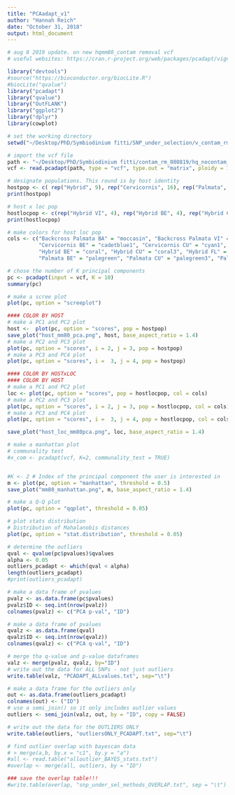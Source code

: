```yaml
---
title: "PCAadapt_v1"
author: "Hannah Reich"
date: "October 31, 2018"
output: html_document
---
```


```r
# aug 8 2019 update. on new hqmm80_contam removal vcf
# useful websites: https://cran.r-project.org/web/packages/pcadapt/vignettes/pcadapt.html, https://popgen.nescent.org/2016-01-26-SNP-selection.html, https://www.rdocumentation.org/packages/pcadapt/versions/3.0.4

library("devtools")
#source("https://bioconductor.org/biocLite.R")
#biocLite("qvalue")
library("pcadapt")
library("qvalue")
library("OutFLANK")
library("ggplot2")
library("dplyr")
library(cowplot)

# set the working directory
setwd("~/Desktop/PhD/Symbiodinium fitti/SNP_under_selection/v_contam_rm_08082019/")

# import the vcf file
path <- "~/Desktop/PhD/Symbiodinium fitti/contam_rm_080819/hq_nocontam_rename_aug19.vcf"
vcf <- read.pcadapt(path, type = "vcf", type.out = "matrix", ploidy = 1)

# designate populations. This round is by host identity
hostpop <- c( rep("Hybrid", 9), rep("Cervicornis", 16), rep("Palmata", 8), rep("Hybrid", 4), rep("Backcross Palmata", 1), rep("Hybrid", 3), rep("Backcross Palmata", 1), rep("Palmata", 3), rep("Hybrid", 1), rep("Cervicornis", 1), rep("Palmata", 1))
print(hostpop)

# host x loc pop
hostlocpop <- c(rep("Hybrid VI", 4), rep("Hybrid BE", 4), rep("Hybrid CU", 1), rep("Cervicornis FL", 4), rep("Cervicornis VI", 4), rep("Cervicornis BE", 4), rep("Cervicornis CU", 4), rep("Palmata FL", 5), rep("Palmata BE", 1), rep("Palmata CU", 2), rep("Hybrid FL", 1), rep("Hybrid VI", 1), rep("Hybrid BE", 2), rep("Backcross Palmata BA", 1), rep("Hybrid VI", 3), rep("Backcross Palmata VI", 1), rep("Palmata CU", 2), rep("Palmata BE", 1), rep("Hybrid BE", 1), rep("Cervicornis BE", 1), rep("Palmata FL", 1)) 
print(hostlocpop)

# make colors for host loc pop
cols <- c("Backcross Palmata BA" = "moccasin", "Backcross Palmata VI" = "navajowhite3", 
          "Cervicornis BE" = "cadetblue1", "Cervicornis CU" = "cyan1", "Cervicornis FL" = "deepskyblue1", "Cervicornis VI" = "blue", 
          "Hybrid BE" = "coral", "Hybrid CU" = "coral3", "Hybrid FL" = "firebrick2", "Hybrid VI" = "darkred",
          "Palmata BE" = "palegreen", "Palmata CU" = "palegreen3", "Palmata FL" = "palegreen4")

# chose the number of K principal components
pc <- pcadapt(input = vcf, K = 10)
summary(pc)

# make a scree plot
plot(pc, option = "screeplot")

#### COLOR BY HOST
# make a PC1 and PC2 plot
host <-  plot(pc, option = "scores", pop = hostpop)
save_plot("host_mm80_pca.png", host, base_aspect_ratio = 1.4)
# make a PC2 and PC3 plot
plot(pc, option = "scores", i = 2, j = 3, pop = hostpop)
# make a PC3 and PC4 plot
plot(pc, option = "scores", i =  3, j = 4, pop = hostpop)

#### COLOR BY HOSTxLOC
#### COLOR BY HOST
# make a PC1 and PC2 plot
loc <- plot(pc, option = "scores", pop = hostlocpop, col = cols)
# make a PC2 and PC3 plot
plot(pc, option = "scores", i = 2, j = 3, pop = hostlocpop, col = cols)
# make a PC3 and PC4 plot
plot(pc, option = "scores", i =  3, j = 4, pop = hostlocpop, col = cols)

save_plot("host_loc_mm80pca.png", loc, base_aspect_ratio = 1.4)

# make a manhattan plot
# communality test
#x_com <- pcadapt(vcf, K=2, communality_test = TRUE)


#K <- 2 # Index of the principal component the user is interested in
m <- plot(pc, option = "manhattan", threshold = 0.5)
save_plot("mm80_manhattan.png", m, base_aspect_ratio = 1.4)

# make a Q-Q plot
plot(pc, option = "qqplot", threshold = 0.05)

# plot stats distribution 
# Distribution of Mahalanobis distances
plot(pc, option = "stat.distribution", threshold = 0.05)

# determine the outliers
qval <- qvalue(pc$pvalues)$qvalues
alpha <- 0.05
outliers_pcadapt <- which(qval < alpha)
length(outliers_pcadapt)
#print(outliers_pcadapt)

# make a data frame of pvalues
pvalz <- as.data.frame(pc$pvalues) 
pvalz$ID <- seq.int(nrow(pvalz))
colnames(pvalz) <- c("PCA p-val", "ID")

# make a data frame of pvalues
qvalz <- as.data.frame(qval)
qvalz$ID <- seq.int(nrow(qvalz))
colnames(qvalz) <- c("PCA q-val", "ID")

# merge tha q-value and p-value dataframes
valz <- merge(pvalz, qvalz, by="ID")
# write out the data for ALL SNPs - not just outliers
write.table(valz, "PCADAPT_ALLvalues.txt", sep="\t")

# make a data frame for the outliers only
out <- as.data.frame(outliers_pcadapt)
colnames(out) <- ("ID")
# use a semi_join() so it only includes outlier values
outliers <- semi_join(valz, out, by = "ID", copy = FALSE)

# write out the data for the OUTLIERS ONLY
write.table(outliers, "outliersONLY_PCADAPT.txt", sep="\t")

# find outlier overlap with bayescan data
# > merge(a,b, by.x = "c1", by.y = "a")
#all <- read.table("alloutlier_BAYES_stats.txt")
#overlap <- merge(all, outliers, by = "ID")

### save the overlap table!!!
#write.table(overlap, "snp_under_sel_methods_OVERLAP.txt", sep = "\t")




```

